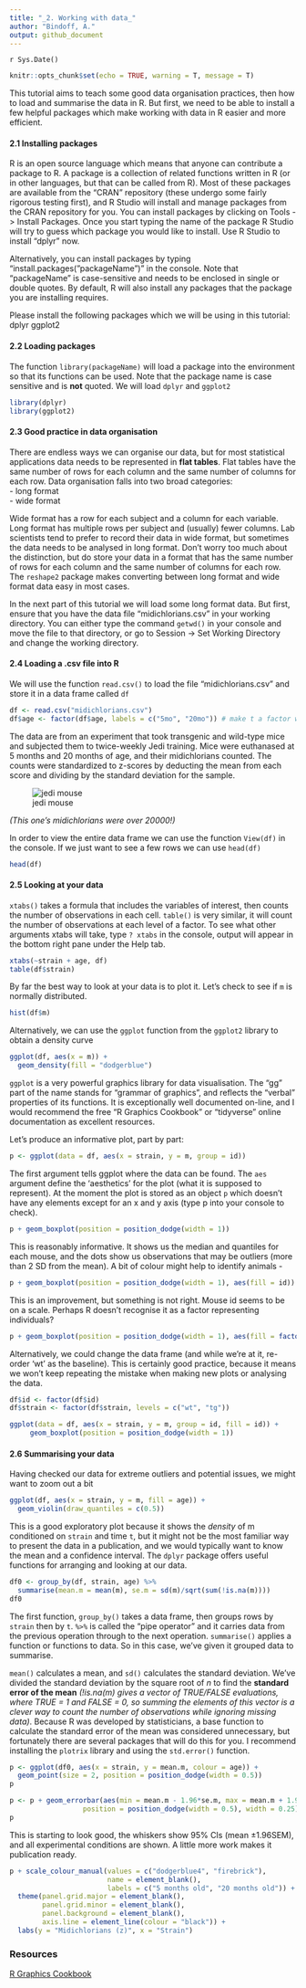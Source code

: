 ```yaml
---
title: "_2. Working with data_"
author: "Bindoff, A."
output: github_document
---
```


`r Sys.Date()`

```r
knitr::opts_chunk$set(echo = TRUE, warning = T, message = T)
```

This tutorial aims to teach some good data organisation practices, then how to load and summarise the data in R. But first, we need to be able to install a few helpful packages which make working with data in R easier and more efficient.

#### 2.1 Installing packages

R is an open source language which means that anyone can contribute a package to R. A package is a collection of related functions written in R (or in other languages, but that can be called from R). Most of these packages are available from the "CRAN" repository (these undergo some fairly rigorous testing first), and R Studio will install and manage packages from the CRAN repository for you. You can install packages by clicking on Tools -> Install Packages. Once you start typing the name of the package R Studio will try to guess which package you would like to install. Use R Studio to install "dplyr" now.  

Alternatively, you can install packages by typing "install.packages("packageName")" in the console. Note that "packageName" is case-sensitive and needs to be enclosed in single or double quotes. By default, R will also install any packages that the package you are installing requires.  

Please install the following packages which we will be using in this tutorial:
dplyr
ggplot2

#### 2.2 Loading packages

The function `library(packageName)` will load a package into the environment so that its functions can be used. Note that the package name is case sensitive and is **not** quoted. We will load `dplyr` and `ggplot2`

```r
library(dplyr)
library(ggplot2)
```

#### 2.3 Good practice in data organisation

There are endless ways we can organise our data, but for most statistical applications data needs to be represented in **flat tables**. Flat tables have the same number of rows for each column and the same number of columns for each row. Data organisation falls into two broad categories:  
- long format    
- wide format  

Wide format has a row for each subject and a column for each variable. Long format has multiple rows per subject and (usually) fewer columns. Lab scientists tend to prefer to record their data in wide format, but sometimes the data needs to be analysed in long format. Don't worry too much about the distinction, but do store your data in a format that has the same number of rows for each column and the same number of columns for each row. The `reshape2` package makes converting between long format and wide format data easy in most cases.  

In the next part of this tutorial we will load some long format data. But first, ensure that you have the data file "midichlorians.csv" in your working directory. You can either type the command `getwd()` in your console and move the file to that directory, or go to Session -> Set Working Directory and change the working directory.

#### 2.4 Loading a .csv file into R

We will use the function `read.csv()` to load the file "midichlorians.csv" and store it in a data frame called `df`

```r
df <- read.csv("midichlorians.csv")
df$age <- factor(df$age, labels = c("5mo", "20mo")) # make t a factor with sensible labels

```

The data are from an experiment that took transgenic and wild-type mice and subjected them to twice-weekly Jedi training. Mice were euthanased at 5 months and 20 months of age, and their midichlorians counted. The counts were standardized to z-scores by deducting the mean from each score and dividing by the standard deviation for the sample.  

![jedi mouse](jedi_mouse.jpg)
  
  *(This one's midichlorians were over 20000!)*

In order to view the entire data frame we can use the function `View(df)` in the console. If we just want to see a few rows we can use `head(df)`

```r
head(df)

```

#### 2.5 Looking at your data

`xtabs()` takes a formula that includes the variables of interest, then counts the number of observations in each cell. `table()` is very similar, it will count the number of observations at each level of a factor. To see what other arguments xtabs will take, type `? xtabs` in the console, output will appear in the bottom right pane under the Help tab.  

```r
xtabs(~strain + age, df)
table(df$strain)
```

By far the best way to look at your data is to plot it. Let's check to see if `m` is normally distributed.

```r
hist(df$m)
```

Alternatively, we can use the `ggplot` function from the `ggplot2` library to obtain a density curve  

```r
ggplot(df, aes(x = m)) +
  geom_density(fill = "dodgerblue")
```

`ggplot` is a very powerful graphics library for data visualisation. The "gg" part of the name stands for "grammar of graphics", and reflects the "verbal" properties of its functions. It is exceptionally well documented on-line, and I would recommend the free "R Graphics Cookbook" or "tidyverse" online documentation as excellent resources.  

Let's produce an informative plot, part by part:  

```r
p <- ggplot(data = df, aes(x = strain, y = m, group = id))
```

The first argument tells ggplot where the data can be found. The `aes` argument define the 'aesthetics' for the plot (what it is supposed to represent). At the moment the plot is stored as an object `p` which doesn't have any elements except for an x and y axis (type p into your console to check).

```r
p + geom_boxplot(position = position_dodge(width = 1))

```

This is reasonably informative. It shows us the median and quantiles for each mouse, and the dots show us observations that may be outliers (more than 2 SD from the mean). A bit of colour might help to identify animals -  

```r
p + geom_boxplot(position = position_dodge(width = 1), aes(fill = id))

```

This is an improvement, but something is not right. Mouse id seems to be on a scale. Perhaps R doesn't recognise it as a factor representing individuals?  

```r
p + geom_boxplot(position = position_dodge(width = 1), aes(fill = factor(id)))

```

Alternatively, we could change the data frame (and while we're at it, re-order 'wt' as the baseline). This is certainly good practice, because it means we won't keep repeating the mistake when making new plots or analysing the data.  


```r
df$id <- factor(df$id)
df$strain <- factor(df$strain, levels = c("wt", "tg"))

ggplot(data = df, aes(x = strain, y = m, group = id, fill = id)) +
     geom_boxplot(position = position_dodge(width = 1))


```

#### 2.6 Summarising your data

Having checked our data for extreme outliers and potential issues, we might want to zoom out a bit

```r
ggplot(df, aes(x = strain, y = m, fill = age)) +
  geom_violin(draw_quantiles = c(0.5))

```

This is a good exploratory plot because it shows the *density* of m conditioned on `strain` and time `t`, but it might not be the most familiar way to present the data in a publication, and we would typically want to know the mean and a confidence interval. The `dplyr` package offers useful functions for arranging and looking at our data.


```r
df0 <- group_by(df, strain, age) %>%
  summarise(mean.m = mean(m), se.m = sd(m)/sqrt(sum(!is.na(m))))
df0
```

The first function, `group_by()` takes a data frame, then groups rows by `strain` then by `t`. `%>%` is called the "pipe operator" and it carries data from the previous operation through to the next operation. `summarise()` applies a function or functions to data. So in this case, we've given it grouped data to summarise.  

`mean()` calculates a mean, and `sd()` calculates the standard deviation. We've divided the standard deviation by the square root of *n*  to find the **standard error of the mean** *(!is.na(m) gives a vector of TRUE/FALSE evaluations, where TRUE = 1 and FALSE = 0, so summing the elements of this vector is a clever way to count the number of observations while ignoring missing data)*. Because R was developed by statisticians, a base function to calculate the standard error of the mean was considered unnecessary, but fortunately there are several packages that will do this for you. I recommend installing the `plotrix` library and using the `std.error()` function.  

```r
p <- ggplot(df0, aes(x = strain, y = mean.m, colour = age)) +
  geom_point(size = 2, position = position_dodge(width = 0.5))
p

p <- p + geom_errorbar(aes(min = mean.m - 1.96*se.m, max = mean.m + 1.96*se.m),
                  position = position_dodge(width = 0.5), width = 0.25)
p
```

This is starting to look good, the whiskers show 95% CIs (mean $\pm 1.96$SEM), and all experimental conditions are shown. A little more work makes it publication ready.

```r
p + scale_colour_manual(values = c("dodgerblue4", "firebrick"),
                        name = element_blank(),
                        labels = c("5 months old", "20 months old")) +
  theme(panel.grid.major = element_blank(),
        panel.grid.minor = element_blank(),
        panel.background = element_blank(),
        axis.line = element_line(colour = "black")) +
  labs(y = "Midichlorians (z)", x = "Strain")


```

  
  
### Resources

[R Graphics Cookbook](http://www.cookbook-r.com/Graphs/)  

